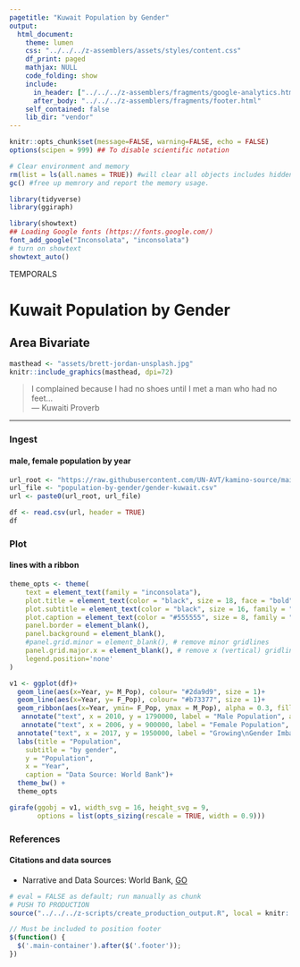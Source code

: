 ```yaml
---
pagetitle: "Kuwait Population by Gender"
output:
  html_document:
    theme: lumen
    css: "../../../z-assemblers/assets/styles/content.css"
    df_print: paged
    mathjax: NULL
    code_folding: show
    include:
      in_header: ["../../../z-assemblers/fragments/google-analytics.html", "../../../z-assemblers/fragments/header.html"]
      after_body: "../../../z-assemblers/fragments/footer.html"
    self_contained: false
    lib_dir: "vendor"
---
```


```r

knitr::opts_chunk$set(message=FALSE, warning=FALSE, echo = FALSE)
options(scipen = 999) ## To disable scientific notation

# Clear environment and memory
rm(list = ls(all.names = TRUE)) #will clear all objects includes hidden objects.
gc() #free up memrory and report the memory usage.

library(tidyverse)
library(ggiraph)

library(showtext)
## Loading Google fonts (https://fonts.google.com/)
font_add_google("Inconsolata", "inconsolata")
# turn on showtext
showtext_auto()

```

<div class="activity">
TEMPORALS
</div>

# Kuwait Population by Gender
## Area Bivariate

```r

masthead <- "assets/brett-jordan-unsplash.jpg"
knitr::include_graphics(masthead, dpi=72)

```

> I complained because I had no shoes until I met a man who had no feet...\
--- Kuwaiti Proverb\

***

### Ingest
#### male, female population by year


```r

url_root <- "https://raw.githubusercontent.com/UN-AVT/kamino-source/main/sources/0-shared/data/"
url_file <- "population-by-gender/gender-kuwait.csv"
url <- paste0(url_root, url_file)

df <- read.csv(url, header = TRUE)
df

```


### Plot
#### lines with a ribbon


```r

theme_opts <- theme(
    text = element_text(family = "inconsolata"), 
    plot.title = element_text(color = "black", size = 18, face = "bold", family = "inconsolata"),
    plot.subtitle = element_text(color = "black", size = 16, family = "inconsolata"),
    plot.caption = element_text(color = "#555555", size = 8, family = "inconsolata"),
    panel.border = element_blank(),
    panel.background = element_blank(),
    #panel.grid.minor = element_blank(), # remove minor gridlines
    panel.grid.major.x = element_blank(), # remove x (vertical) gridlines
    legend.position='none'
)

v1 <- ggplot(df)+
  geom_line(aes(x=Year, y= M_Pop), colour= "#2da9d9", size = 1)+
  geom_line(aes(x=Year, y= F_Pop), colour= "#b73377", size = 1)+
  geom_ribbon(aes(x=Year, ymin= F_Pop, ymax = M_Pop), alpha = 0.3, fill = "#769dc8")+
   annotate("text", x = 2010, y = 1790000, label = "Male Population", angle = 45, size = 4, colour= "#2da9d9")+
   annotate("text", x = 2006, y = 900000, label = "Female Population", angle = 22, size = 4, colour= "#b73377")+
  annotate("text", x = 2017, y = 1950000, label = "Growing\nGender Imbalance", size = 5, fontface = 2, colour = "#147fa8")+
  labs(title = "Population",
    subtitle = "by gender",
    y = "Population",
    x = "Year",
    caption = "Data Source: World Bank")+
  theme_bw() + 
  theme_opts

girafe(ggobj = v1, width_svg = 16, height_svg = 9,
       options = list(opts_sizing(rescale = TRUE, width = 0.9)))

```


### References
#### Citations and data sources

* Narrative and Data Sources: World Bank, [GO](https://data.worldbank.org/indicator/SP.POP.TOTL.MA.IN){target="_blank"}


```r

# eval = FALSE as default; run manually as chunk
# PUSH TO PRODUCTION
source("../../../z-scripts/create_production_output.R", local = knitr::knit_global())

```


```js

// Must be included to position footer
$(function() {
  $('.main-container').after($('.footer'));
})

```



